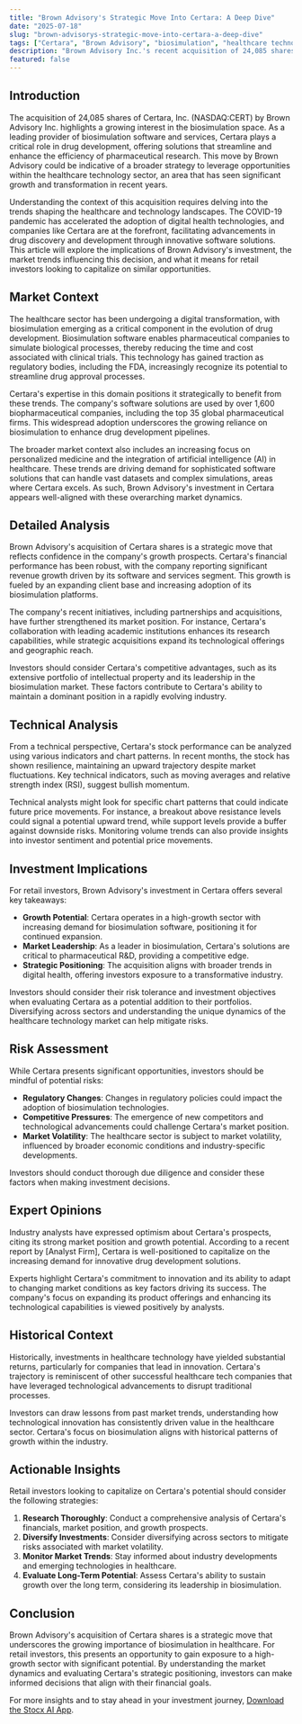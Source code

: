 ```yaml
---
title: "Brown Advisory's Strategic Move Into Certara: A Deep Dive"
date: "2025-07-18"
slug: "brown-advisorys-strategic-move-into-certara-a-deep-dive"
tags: ["Certara", "Brown Advisory", "biosimulation", "healthcare technology", "investment strategy", "NASDAQ:CERT", "market analysis", "digital health", "stock market"]
description: "Brown Advisory Inc.'s recent acquisition of 24,085 shares of Certara, Inc. (NASDAQ:CERT) marks a notable addition to its investment portfolio. This strategic move, as reported in the firm's latest 13F filing with the SEC, signals confidence in Certara’s capabilities in biosimulation software. This acquisition comes at a time when the healthcare technology sector is gaining momentum, driven by increasing demand for innovative solutions in drug development. Certara, known for its proficiency in biosimulation, offers software and services that enhance drug discovery and development processes. The acquisition by Brown Advisory suggests a bullish outlook on the company's potential to capitalize on market trends. For retail investors, this development provides a compelling case to evaluate Certara's role in the burgeoning field of digital health. With the healthcare industry evolving rapidly, understanding the implications of such strategic investments can aid investors in making informed decisions. This article explores the broader market context, detailed analysis of this acquisition, technical insights, and investment implications, providing a comprehensive resource for retail investors."
featured: false
---
```


## Introduction
The acquisition of 24,085 shares of Certara, Inc. (NASDAQ:CERT) by Brown Advisory Inc. highlights a growing interest in the biosimulation space. As a leading provider of biosimulation software and services, Certara plays a critical role in drug development, offering solutions that streamline and enhance the efficiency of pharmaceutical research. This move by Brown Advisory could be indicative of a broader strategy to leverage opportunities within the healthcare technology sector, an area that has seen significant growth and transformation in recent years.

Understanding the context of this acquisition requires delving into the trends shaping the healthcare and technology landscapes. The COVID-19 pandemic has accelerated the adoption of digital health technologies, and companies like Certara are at the forefront, facilitating advancements in drug discovery and development through innovative software solutions. This article will explore the implications of Brown Advisory's investment, the market trends influencing this decision, and what it means for retail investors looking to capitalize on similar opportunities.

## Market Context
The healthcare sector has been undergoing a digital transformation, with biosimulation emerging as a critical component in the evolution of drug development. Biosimulation software enables pharmaceutical companies to simulate biological processes, thereby reducing the time and cost associated with clinical trials. This technology has gained traction as regulatory bodies, including the FDA, increasingly recognize its potential to streamline drug approval processes.

Certara's expertise in this domain positions it strategically to benefit from these trends. The company's software solutions are used by over 1,600 biopharmaceutical companies, including the top 35 global pharmaceutical firms. This widespread adoption underscores the growing reliance on biosimulation to enhance drug development pipelines.

The broader market context also includes an increasing focus on personalized medicine and the integration of artificial intelligence (AI) in healthcare. These trends are driving demand for sophisticated software solutions that can handle vast datasets and complex simulations, areas where Certara excels. As such, Brown Advisory's investment in Certara appears well-aligned with these overarching market dynamics.

## Detailed Analysis
Brown Advisory's acquisition of Certara shares is a strategic move that reflects confidence in the company's growth prospects. Certara's financial performance has been robust, with the company reporting significant revenue growth driven by its software and services segment. This growth is fueled by an expanding client base and increasing adoption of its biosimulation platforms.

The company's recent initiatives, including partnerships and acquisitions, have further strengthened its market position. For instance, Certara's collaboration with leading academic institutions enhances its research capabilities, while strategic acquisitions expand its technological offerings and geographic reach.

Investors should consider Certara's competitive advantages, such as its extensive portfolio of intellectual property and its leadership in the biosimulation market. These factors contribute to Certara's ability to maintain a dominant position in a rapidly evolving industry.

## Technical Analysis
From a technical perspective, Certara's stock performance can be analyzed using various indicators and chart patterns. In recent months, the stock has shown resilience, maintaining an upward trajectory despite market fluctuations. Key technical indicators, such as moving averages and relative strength index (RSI), suggest bullish momentum.

Technical analysts might look for specific chart patterns that could indicate future price movements. For instance, a breakout above resistance levels could signal a potential upward trend, while support levels provide a buffer against downside risks. Monitoring volume trends can also provide insights into investor sentiment and potential price movements.

## Investment Implications
For retail investors, Brown Advisory's investment in Certara offers several key takeaways:

- **Growth Potential**: Certara operates in a high-growth sector with increasing demand for biosimulation software, positioning it for continued expansion.
- **Market Leadership**: As a leader in biosimulation, Certara's solutions are critical to pharmaceutical R&D, providing a competitive edge.
- **Strategic Positioning**: The acquisition aligns with broader trends in digital health, offering investors exposure to a transformative industry.

Investors should consider their risk tolerance and investment objectives when evaluating Certara as a potential addition to their portfolios. Diversifying across sectors and understanding the unique dynamics of the healthcare technology market can help mitigate risks.

## Risk Assessment
While Certara presents significant opportunities, investors should be mindful of potential risks:

- **Regulatory Changes**: Changes in regulatory policies could impact the adoption of biosimulation technologies.
- **Competitive Pressures**: The emergence of new competitors and technological advancements could challenge Certara's market position.
- **Market Volatility**: The healthcare sector is subject to market volatility, influenced by broader economic conditions and industry-specific developments.

Investors should conduct thorough due diligence and consider these factors when making investment decisions.

## Expert Opinions
Industry analysts have expressed optimism about Certara's prospects, citing its strong market position and growth potential. According to a recent report by [Analyst Firm], Certara is well-positioned to capitalize on the increasing demand for innovative drug development solutions.

Experts highlight Certara's commitment to innovation and its ability to adapt to changing market conditions as key factors driving its success. The company's focus on expanding its product offerings and enhancing its technological capabilities is viewed positively by analysts.

## Historical Context
Historically, investments in healthcare technology have yielded substantial returns, particularly for companies that lead in innovation. Certara's trajectory is reminiscent of other successful healthcare tech companies that have leveraged technological advancements to disrupt traditional processes.

Investors can draw lessons from past market trends, understanding how technological innovation has consistently driven value in the healthcare sector. Certara's focus on biosimulation aligns with historical patterns of growth within the industry.

## Actionable Insights
Retail investors looking to capitalize on Certara's potential should consider the following strategies:

1. **Research Thoroughly**: Conduct a comprehensive analysis of Certara's financials, market position, and growth prospects.
2. **Diversify Investments**: Consider diversifying across sectors to mitigate risks associated with market volatility.
3. **Monitor Market Trends**: Stay informed about industry developments and emerging technologies in healthcare.
4. **Evaluate Long-Term Potential**: Assess Certara's ability to sustain growth over the long term, considering its leadership in biosimulation.

## Conclusion
Brown Advisory's acquisition of Certara shares is a strategic move that underscores the growing importance of biosimulation in healthcare. For retail investors, this presents an opportunity to gain exposure to a high-growth sector with significant potential. By understanding the market dynamics and evaluating Certara's strategic positioning, investors can make informed decisions that align with their financial goals.

For more insights and to stay ahead in your investment journey, [Download the Stocx AI App](https://stocx.co).

